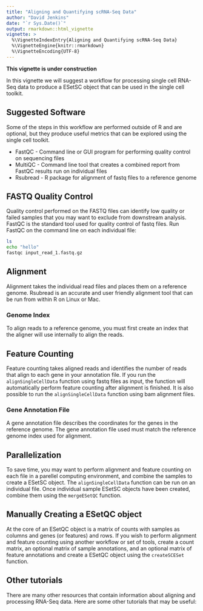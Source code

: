 ```yaml
---
title: "Aligning and Quantifying scRNA-Seq Data"
author: "David Jenkins"
date: "`r Sys.Date()`"
output: rmarkdown::html_vignette
vignette: >
  %\VignetteIndexEntry{Aligning and Quantifying scRNA-Seq Data}
  %\VignetteEngine{knitr::rmarkdown}
  %\VignetteEncoding{UTF-8}
---
```


__This vignette is under construction__

In this vignette we will suggest a workflow for processing single cell RNA-Seq
data to produce a ESetSC object that can be used in the single cell toolkit.

## Suggested Software

Some of the steps in this workflow are performed outside of R and are optional,
but they produce useful metrics that can be explored using the single cell
toolkit.

* FastQC - Command line or GUI program for performing quality control on
sequencing files
* MultiQC - Command line tool that creates a combined report from FastQC results
run on individual files
* Rsubread - R package for alignment of fastq files to a reference genome

## FASTQ Quality Control

Quality control performed on the FASTQ files can identify low quality or failed
samples that you may want to exclude from downstream analysis. FastQC is the
standard tool used for quality control of fastq files. Run FastQC on the command
line on each individual file:

```bash
ls
echo "hello"
fastqc input_read_1.fastq.gz
```

## Alignment

Alignment takes the individual read files and places them on a reference genome.
Rsubread is an accurate and user friendly alignment tool that can be run from
within R on Linux or Mac.

### Genome Index

To align reads to a reference genome, you must first create an index that the
aligner will use internally to align the reads.

## Feature Counting

Feature counting takes aligned reads and identifies the number of reads that
align to each gene in your annotation file. If you run the
```alignSingleCellData``` function using fastq files as input, the function will
automatically perform feature counting after alignment is finished. It is also
possible to run the ```alignSingleCellData``` function using bam alignment
files.

### Gene Annotation File

A gene annotation file describes the coordinates for the genes in the reference
genome. The gene annotation file used must match the reference genome index used
for alignment.

## Parallelization

To save time, you may want to perform alignment and feature counting on each
file in a parellel computing environment, and combine the samples to create a
ESetSC object. The ```alignSingleCellData``` function can be run on an
individual file. Once individual sample ESetSC objects have been created,
combine them using the ```mergeESetQC``` function.

## Manually Creating a ESetQC object

At the core of an ESetQC object is a matrix of counts with samples as columns
and genes (or features) and rows. If you wish to perform alignment and feature
counting using another workflow or set of tools, create a count matrix, an
optional matrix of sample annotations, and an optional matrix of feature
annotations and create a ESetQC object using the ```createSCESet``` function.

## Other tutorials

There are many other resources that contain information about aligning and
processing RNA-Seq data. Here are some other tutorials that may be useful:

